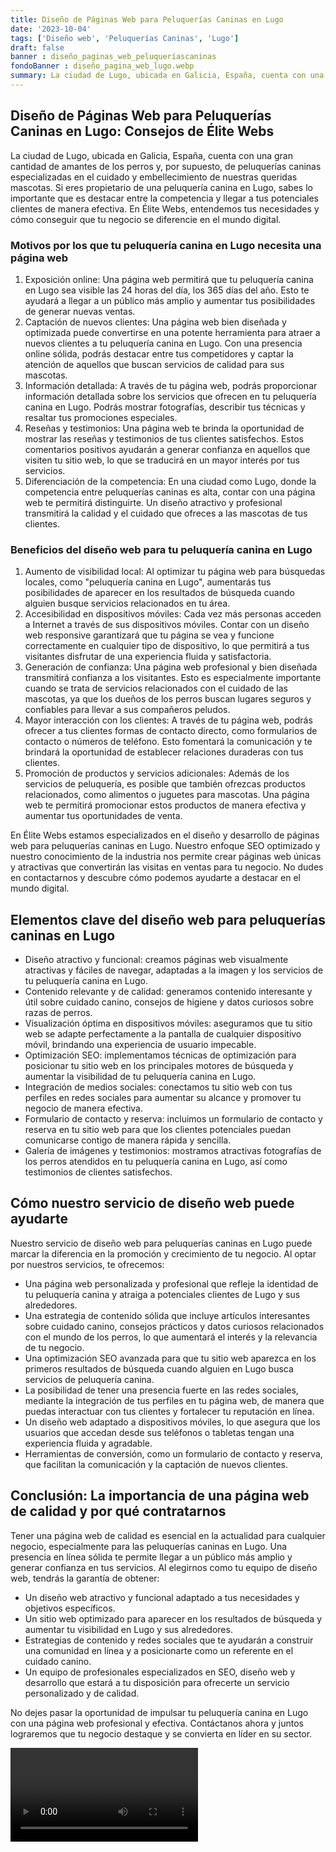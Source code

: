 ```yaml
---
title: Diseño de Páginas Web para Peluquerías Caninas en Lugo
date: '2023-10-04'
tags: ['Diseño web', 'Peluquerías Caninas', 'Lugo']
draft: false
banner : diseño_paginas_web_peluqueríascaninas
fondoBanner : diseño_pagina_web_lugo.webp
summary: La ciudad de Lugo, ubicada en Galicia, España, cuenta con una gran cantidad de amantes de los perros y, por supuesto, de peluquerías caninas especializadas en el cuidado y embellecimiento de nuestras queridas mascotas. Si eres propietario de una peluquería canina en Lugo, sabes lo importante que es destacar entre la competencia y llegar a tus potenciales clientes de manera efectiva. En Élite Webs, entendemos tus necesidades y cómo conseguir que tu negocio se diferencie en el mundo digital.
---
```


## Diseño de Páginas Web para Peluquerías Caninas en Lugo: Consejos de Élite Webs

La ciudad de Lugo, ubicada en Galicia, España, cuenta con una gran cantidad de amantes de los perros y, por supuesto, de peluquerías caninas especializadas en el cuidado y embellecimiento de nuestras queridas mascotas. Si eres propietario de una peluquería canina en Lugo, sabes lo importante que es destacar entre la competencia y llegar a tus potenciales clientes de manera efectiva. En Élite Webs, entendemos tus necesidades y cómo conseguir que tu negocio se diferencie en el mundo digital.

### Motivos por los que tu peluquería canina en Lugo necesita una página web

1. Exposición online: Una página web permitirá que tu peluquería canina en Lugo sea visible las 24 horas del día, los 365 días del año. Esto te ayudará a llegar a un público más amplio y aumentar tus posibilidades de generar nuevas ventas.
2. Captación de nuevos clientes: Una página web bien diseñada y optimizada puede convertirse en una potente herramienta para atraer a nuevos clientes a tu peluquería canina en Lugo. Con una presencia online sólida, podrás destacar entre tus competidores y captar la atención de aquellos que buscan servicios de calidad para sus mascotas.
3. Información detallada: A través de tu página web, podrás proporcionar información detallada sobre los servicios que ofrecen en tu peluquería canina en Lugo. Podrás mostrar fotografías, describir tus técnicas y resaltar tus promociones especiales.
4. Reseñas y testimonios: Una página web te brinda la oportunidad de mostrar las reseñas y testimonios de tus clientes satisfechos. Estos comentarios positivos ayudarán a generar confianza en aquellos que visiten tu sitio web, lo que se traducirá en un mayor interés por tus servicios.
5. Diferenciación de la competencia: En una ciudad como Lugo, donde la competencia entre peluquerías caninas es alta, contar con una página web te permitirá distinguirte. Un diseño atractivo y profesional transmitirá la calidad y el cuidado que ofreces a las mascotas de tus clientes.

### Beneficios del diseño web para tu peluquería canina en Lugo

1. Aumento de visibilidad local: Al optimizar tu página web para búsquedas locales, como "peluquería canina en Lugo", aumentarás tus posibilidades de aparecer en los resultados de búsqueda cuando alguien busque servicios relacionados en tu área.
2. Accesibilidad en dispositivos móviles: Cada vez más personas acceden a Internet a través de sus dispositivos móviles. Contar con un diseño web responsive garantizará que tu página se vea y funcione correctamente en cualquier tipo de dispositivo, lo que permitirá a tus visitantes disfrutar de una experiencia fluida y satisfactoria.
3. Generación de confianza: Una página web profesional y bien diseñada transmitirá confianza a los visitantes. Esto es especialmente importante cuando se trata de servicios relacionados con el cuidado de las mascotas, ya que los dueños de los perros buscan lugares seguros y confiables para llevar a sus compañeros peludos.
4. Mayor interacción con los clientes: A través de tu página web, podrás ofrecer a tus clientes formas de contacto directo, como formularios de contacto o números de teléfono. Esto fomentará la comunicación y te brindará la oportunidad de establecer relaciones duraderas con tus clientes.
5. Promoción de productos y servicios adicionales: Además de los servicios de peluquería, es posible que también ofrezcas productos relacionados, como alimentos o juguetes para mascotas. Una página web te permitirá promocionar estos productos de manera efectiva y aumentar tus oportunidades de venta.

En Élite Webs estamos especializados en el diseño y desarrollo de páginas web para peluquerías caninas en Lugo. Nuestro enfoque SEO optimizado y nuestro conocimiento de la industria nos permite crear páginas web únicas y atractivas que convertirán las visitas en ventas para tu negocio. No dudes en contactarnos y descubre cómo podemos ayudarte a destacar en el mundo digital.

<GifSeo />

<Cta />

## Elementos clave del diseño web para peluquerías caninas en Lugo

- Diseño atractivo y funcional: creamos páginas web visualmente atractivas y fáciles de navegar, adaptadas a la imagen y los servicios de tu peluquería canina en Lugo.
- Contenido relevante y de calidad: generamos contenido interesante y útil sobre cuidado canino, consejos de higiene y datos curiosos sobre razas de perros. 
- Visualización óptima en dispositivos móviles: aseguramos que tu sitio web se adapte perfectamente a la pantalla de cualquier dispositivo móvil, brindando una experiencia de usuario impecable.
- Optimización SEO: implementamos técnicas de optimización para posicionar tu sitio web en los principales motores de búsqueda y aumentar la visibilidad de tu peluquería canina en Lugo.
- Integración de medios sociales: conectamos tu sitio web con tus perfiles en redes sociales para aumentar su alcance y promover tu negocio de manera efectiva.
- Formulario de contacto y reserva: incluimos un formulario de contacto y reserva en tu sitio web para que los clientes potenciales puedan comunicarse contigo de manera rápida y sencilla.
- Galería de imágenes y testimonios: mostramos atractivas fotografías de los perros atendidos en tu peluquería canina en Lugo, así como testimonios de clientes satisfechos.

## Cómo nuestro servicio de diseño web puede ayudarte

Nuestro servicio de diseño web para peluquerías caninas en Lugo puede marcar la diferencia en la promoción y crecimiento de tu negocio. Al optar por nuestros servicios, te ofrecemos:

- Una página web personalizada y profesional que refleje la identidad de tu peluquería canina y atraiga a potenciales clientes de Lugo y sus alrededores.
- Una estrategia de contenido sólida que incluye artículos interesantes sobre cuidado canino, consejos prácticos y datos curiosos relacionados con el mundo de los perros, lo que aumentará el interés y la relevancia de tu negocio.
- Una optimización SEO avanzada para que tu sitio web aparezca en los primeros resultados de búsqueda cuando alguien en Lugo busca servicios de peluquería canina.
- La posibilidad de tener una presencia fuerte en las redes sociales, mediante la integración de tus perfiles en tu página web, de manera que puedas interactuar con tus clientes y fortalecer tu reputación en línea.
- Un diseño web adaptado a dispositivos móviles, lo que asegura que los usuarios que accedan desde sus teléfonos o tabletas tengan una experiencia fluida y agradable.
- Herramientas de conversión, como un formulario de contacto y reserva, que facilitan la comunicación y la captación de nuevos clientes.

## Conclusión: La importancia de una página web de calidad y por qué contratarnos

Tener una página web de calidad es esencial en la actualidad para cualquier negocio, especialmente para las peluquerías caninas en Lugo. Una presencia en línea sólida te permite llegar a un público más amplio y generar confianza en tus servicios. Al elegirnos como tu equipo de diseño web, tendrás la garantía de obtener:

- Un diseño web atractivo y funcional adaptado a tus necesidades y objetivos específicos.
- Un sitio web optimizado para aparecer en los resultados de búsqueda y aumentar tu visibilidad en Lugo y sus alrededores.
- Estrategias de contenido y redes sociales que te ayudarán a construir una comunidad en línea y a posicionarte como un referente en el cuidado canino.
- Un equipo de profesionales especializados en SEO, diseño web y desarrollo que estará a tu disposición para ofrecerte un servicio personalizado y de calidad.

No dejes pasar la oportunidad de impulsar tu peluquería canina en Lugo con una página web profesional y efectiva. Contáctanos ahora y juntos lograremos que tu negocio destaque y se convierta en líder en su sector.

<Video />

<CtaBot job='Peluquerías Caninas' city='Lugo'/>

<Gmaps query='Lugo+españa+maps' />